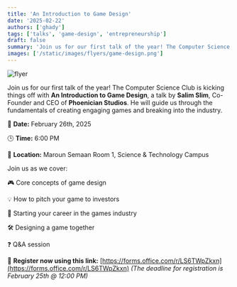 ```yaml
---
title: 'An Introduction to Game Design'
date: '2025-02-22'
authors: ['ghady']
tags: ['talks', 'game-design', 'entrepreneurship']
draft: false
summary: 'Join us for our first talk of the year! The Computer Science Club is kicking things off with a talk by Salim Slim, Co-Founder and CEO of Phoenician Studios.'
images: ['/static/images/flyers/game-design.png']
---
```


![flyer](/static/images/flyers/game-design.png)

Join us for our first talk of the year! The Computer Science Club is kicking things off with **An Introduction to Game Design**, a talk by **Salim Slim**, Co-Founder and CEO of **Phoenician Studios**. He will guide us through the fundamentals of creating engaging games and breaking into the industry.

📅 **Date:** February 26th, 2025

🕒 **Time:** 6:00 PM

📍 **Location:** Maroun Semaan Room 1, Science & Technology Campus

Join us as we cover:

🎮 Core concepts of game design

💡 How to pitch your game to investors

🚀 Starting your career in the games industry

🛠️ Designing a game together

❓ Q&A session

🔗 **Register now using this link:** [https://forms.office.com/r/LS6TWpZkxn](https://forms.office.com/r/LS6TWpZkxn)
_(The deadline for registration is February 25th @ 12:00 PM)_

